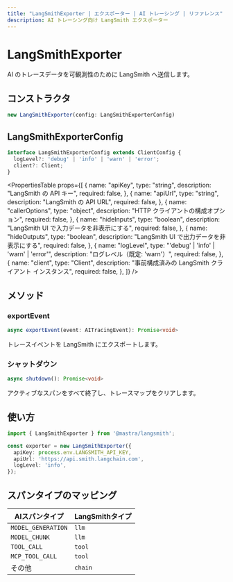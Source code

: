 ```yaml
---
title: "LangSmithExporter | エクスポーター | AI トレーシング | リファレンス"
description: AI トレーシング向け LangSmith エクスポーター
---
```




# LangSmithExporter

AI のトレースデータを可観測性のために LangSmith へ送信します。

## コンストラクタ

```typescript
new LangSmithExporter(config: LangSmithExporterConfig)
```


## LangSmithExporterConfig

```typescript
interface LangSmithExporterConfig extends ClientConfig {
  logLevel?: 'debug' | 'info' | 'warn' | 'error';
  client?: Client;
}
```

<PropertiesTable
  props={[
{
  name: "apiKey",
  type: "string",
  description: "LangSmith の API キー",
  required: false,
},
{
  name: "apiUrl",
  type: "string",
  description: "LangSmith の API URL",
  required: false,
},
{
  name: "callerOptions",
  type: "object",
  description: "HTTP クライアントの構成オプション",
  required: false,
},
{
  name: "hideInputs",
  type: "boolean",
  description: "LangSmith UI で入力データを非表示にする",
  required: false,
},
{
  name: "hideOutputs",
  type: "boolean",
  description: "LangSmith UI で出力データを非表示にする",
  required: false,
},
{
  name: "logLevel",
  type: "'debug' | 'info' | 'warn' | 'error'",
  description: "ログレベル（既定: 'warn'）",
  required: false,
},
{
  name: "client",
  type: "Client",
  description: "事前構成済みの LangSmith クライアント インスタンス",
  required: false,
},
]}
/>


## メソッド

### exportEvent

```typescript
async exportEvent(event: AITracingEvent): Promise<void>
```

トレースイベントを LangSmith にエクスポートします。


### シャットダウン

```typescript
async shutdown(): Promise<void>
```

アクティブなスパンをすべて終了し、トレースマップをクリアします。


## 使い方

```typescript
import { LangSmithExporter } from '@mastra/langsmith';

const exporter = new LangSmithExporter({
  apiKey: process.env.LANGSMITH_API_KEY,
  apiUrl: 'https://api.smith.langchain.com',
  logLevel: 'info',
});
```


## スパンタイプのマッピング

| AIスパンタイプ | LangSmithタイプ |
|--------------|----------------|
| `MODEL_GENERATION` | `llm` |
| `MODEL_CHUNK` | `llm` |
| `TOOL_CALL` | `tool` |
| `MCP_TOOL_CALL` | `tool` |
| その他 | `chain` |